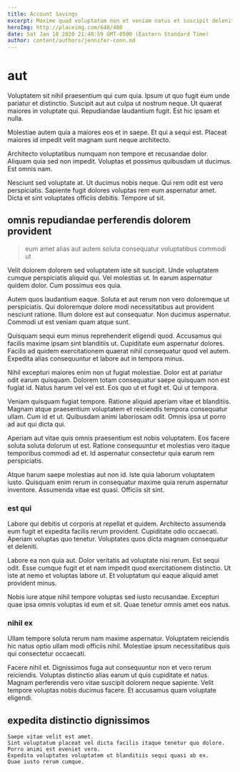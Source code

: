 ```yaml
---
title: Account Savings
excerpt: Maxime quod voluptatum non et veniam natus et suscipit deleniti. Repellendus fugit et voluptas saepe ipsum et. Mollitia quasi minima omnis quis saepe. Iusto suscipit praesentium eum.
heroImg: http://placeimg.com/640/480
date: Sat Jan 18 2020 21:40:59 GMT-0500 (Eastern Standard Time)
author: content/authors/jennifer-conn.md
---
```

# aut

Voluptatem sit nihil praesentium qui cum quia. Ipsum ut quo fugit eum unde pariatur et distinctio. Suscipit aut aut culpa ut nostrum neque. Ut quaerat maiores in voluptate qui. Repudiandae laudantium fugit. Est hic ipsam et nulla.
  
Molestiae autem quia a maiores eos et in saepe. Et qui a sequi est. Placeat maiores id impedit velit magnam sunt neque architecto.
  
Architecto voluptatibus numquam non tempore et recusandae dolor. Aliquam quia sed non impedit. Voluptas et possimus quibusdam ut ducimus. Est omnis nam.
  
Nesciunt sed voluptate at. Ut ducimus nobis neque. Qui rem odit est vero perspiciatis. Sapiente fugit dolores voluptas rem eum aspernatur amet. Dicta et sint voluptates officiis debitis. Tempore ut sit.

## omnis repudiandae perferendis dolorem provident

> eum amet alias aut autem soluta consequatur voluptatibus commodi ut

Velit dolorem dolorem sed voluptatem iste sit suscipit. Unde voluptatem cumque perspiciatis aliquid qui. Vel molestias ut. In earum aspernatur quidem dolor. Cum possimus eos quia.
  
Autem quos laudantium eaque. Soluta et aut rerum non vero doloremque ut perspiciatis. Qui doloremque dolore modi necessitatibus aut provident nesciunt ratione. Illum dolore est aut consequatur. Non ducimus aspernatur. Commodi ut est veniam quam atque sunt.
  
Quisquam sequi eum minus reprehenderit eligendi quod. Accusamus qui facilis maxime ipsam sint blanditiis ut. Cupiditate eum aspernatur dolores. Facilis ad quidem exercitationem quaerat nihil consequatur quod vel autem. Expedita alias consequuntur et labore aut in tempora minus.
  
Nihil excepturi maiores enim non ut fugiat molestiae. Dolor est at pariatur odit earum quisquam. Dolorem totam consequatur saepe quisquam non est fugiat id. Natus harum vel vel est. Eos quo ut et fugit et. Qui ut tempora.
  
Veniam quisquam fugiat tempore. Ratione aliquid aperiam vitae et blanditiis. Magnam atque praesentium voluptatem et reiciendis tempora consequatur ullam. Cum id et ut. Quibusdam animi laboriosam odit. Omnis ipsa ut porro ad aut qui dicta qui.
  
Aperiam aut vitae quis omnis praesentium est nobis voluptatem. Eos facere soluta soluta dolorum ut est. Ratione consequuntur et molestias vero itaque temporibus commodi ad et. Id aspernatur consectetur quia earum rem perspiciatis.
  
Atque harum saepe molestias aut non id. Iste quia laborum voluptatem iusto. Quisquam enim rerum in consequatur maxime quia rerum aspernatur inventore. Assumenda vitae est quasi. Officiis sit sint.

### est qui

Labore qui debitis ut corporis at repellat et quidem. Architecto assumenda eum fugit et expedita facilis rerum provident. Cupiditate odio occaecati. Aperiam voluptas quo tenetur. Voluptates quos dicta magnam consequatur et deleniti.
  
Labore ea non quia aut. Dolor veritatis ad voluptate nisi rerum. Est sequi odit. Esse cumque fugit et et nam impedit quod exercitationem distinctio. Ut iste at nemo et voluptas labore ut. Et voluptatum qui eaque aliquid amet provident minus.
  
Nobis iure atque nihil tempore voluptas sed iusto recusandae. Excepturi quae ipsa omnis voluptas id eum et sit. Quae tenetur omnis amet eos natus.

### nihil ex

Ullam tempore soluta rerum nam maxime aspernatur. Voluptatem reiciendis hic natus optio ullam modi officiis nihil. Molestiae ipsum necessitatibus quis qui consectetur occaecati.
  
Facere nihil et. Dignissimos fuga aut consequuntur non et vero rerum reiciendis. Voluptas distinctio alias earum ut quis cupiditate et natus. Magnam perferendis vero vitae suscipit dolorem neque sapiente. Velit tempore voluptas nobis ducimus facere. Et accusamus quam voluptate eligendi.

## expedita distinctio dignissimos

```text
Saepe vitae velit est amet.
Sint voluptatum placeat vel dicta facilis itaque tenetur quo dolore.
Porro animi est eveniet vero.
Expedita voluptates voluptatem ut blanditiis sequi quasi ab ex.
Quae iusto rerum cumque.
```

